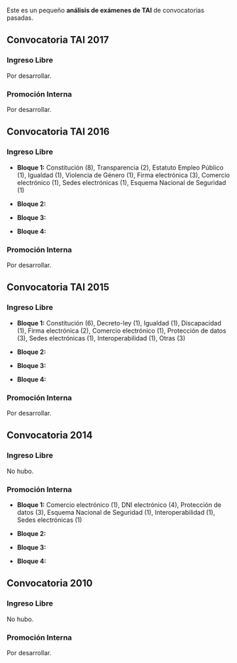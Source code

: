 {{headernoindex|1=Análisis de exámenes de TAI}}

Este es un pequeño '''análisis de exámenes de TAI''' de convocatorias pasadas.

== Convocatoria TAI 2017 ==

=== Ingreso Libre ===

Por desarrollar.

=== Promoción Interna ===

Por desarrollar.

== Convocatoria TAI 2016 ==

=== Ingreso Libre ===

* '''Bloque 1:''' Constitución (8), Transparencia (2), Estatuto Empleo Público (1), Igualdad (1), Violencia de Género (1), Firma electrónica (3), Comercio electrónico (1), Sedes electrónicas (1), Esquema Nacional de Seguridad (1)

* '''Bloque 2:''' 

* '''Bloque 3:''' 

* '''Bloque 4:''' 

=== Promoción Interna ===

Por desarrollar.

== Convocatoria TAI 2015 ==

=== Ingreso Libre ===

* '''Bloque 1:''' Constitución (6), Decreto-ley (1), Igualdad (1), Discapacidad (1), Firma electrónica (2), Comercio electrónico (1), Protección de datos (3), Sedes electrónicas (1), Interoperabilidad (1), Otras (3)

* '''Bloque 2:''' 

* '''Bloque 3:''' 

* '''Bloque 4:''' 

=== Promoción Interna ===

Por desarrollar.

== Convocatoria 2014 ==

=== Ingreso Libre ===

No hubo.

=== Promoción Interna ===

* '''Bloque 1:''' Comercio electrónico (1), DNI electrónico (4), Protección de datos (3), Esquema Nacional de Seguridad (1), Interoperabilidad (1), Sedes electrónicas (1)

* '''Bloque 2:''' 

* '''Bloque 3:''' 

* '''Bloque 4:''' 

== Convocatoria 2010 ==

=== Ingreso Libre ===

No hubo.

=== Promoción Interna ===

Por desarrollar.

{{oposiciones}}
{{footer}}
